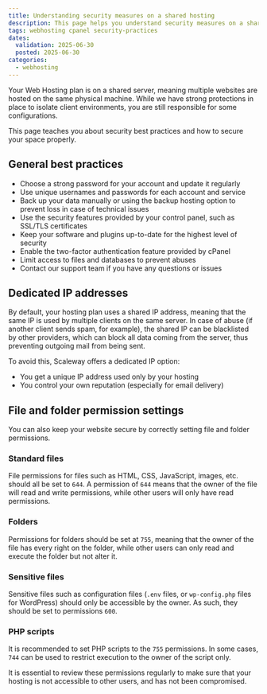 ```yaml
---
title: Understanding security measures on a shared hosting
description: This page helps you understand security measures on a shared hosting platform.
tags: webhosting cpanel security-practices
dates:
  validation: 2025-06-30
  posted: 2025-06-30
categories:
  - webhosting
---
```


Your Web Hosting plan is on a shared server, meaning multiple websites are hosted on the same physical machine. While we have strong protections in place to isolate client environments, you are still responsible for some configurations.

This page teaches you about security best practices and how to secure your space properly.

## General best practices

- Choose a strong password for your account and update it regularly
- Use unique usernames and passwords for each account and service
- Back up your data manually or using the backup hosting option to prevent loss in case of technical issues
- Use the security features provided by your control panel, such as SSL/TLS certificates
- Keep your software and plugins up-to-date for the highest level of security
- Enable the two-factor authentication feature provided by cPanel
- Limit access to files and databases to prevent abuses
- Contact our support team if you have any questions or issues

## Dedicated IP addresses

By default, your hosting plan uses a shared IP address, meaning that the same IP is used by multiple clients on the same server. In case of abuse (if another client sends spam, for example), the shared IP can be blacklisted by other providers, which can block all data coming from the server, thus preventing outgoing mail from being sent.

To avoid this, Scaleway offers a dedicated IP option:

- You get a unique IP address used only by your hosting
- You control your own reputation (especially for email delivery)

## File and folder permission settings

You can also keep your website secure by correctly setting file and folder permissions.

### Standard files

File permissions for files such as HTML, CSS, JavaScript, images, etc. should all be set to `644`. A permission of `644` means that the owner of the file will read and write permissions, while other users will only have read permissions.

### Folders

Permissions for folders should be set at `755`, meaning that the owner of the file has every right on the folder, while other users can only read and execute the folder but not alter it.

### Sensitive files

Sensitive files such as configuration files (`.env` files, or `wp-config.php` files for WordPress) should only be accessible by the owner. As such, they should be set to permissions `600`.

### PHP scripts

It is recommended to set PHP scripts to the `755` permissions. In some cases, `744` can be used to restrict execution to the owner of the script only.

<Message type="note">
  It is essential to review these permissions regularly to make sure that your hosting is not accessible to other users, and has not been compromised.
</Message>
